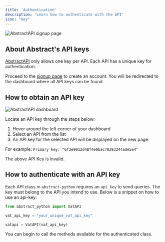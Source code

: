 ```yaml
---
title: 'Authentication'
description: 'Learn how to authenticate with the API'
icon: "key"
---
```



<img
  className="block dark:hidden"
  src="/images/abstract_signup.png"
  alt="AbstractAPI signup page"
/>

## About Abstract's API keys

[AbstractAPI](https://www.abstractapi.com/) only allows one key per API. Each API has a unique key for authentication. 

Proceed to the [signup page](https://app.abstractapi.com/users/signup) to create an account. You will be redirected to the dashboard where all API keys can be found. 

## How to obtain an API key

<img
  className="block dark:hidden"
  src="/images/abstract_key.png"
  alt="AbstractAPI dashboard"
/>

Locate an API key through the steps below:

1. Hover around the left corner of your dashboard
2. Select an API from the list 
3. An API key for the selected API will be displayed on the new page. 

For example: `Primary key: "6f2e9012d48f4e0bac70283244ade5e4"`

<Note>
    The above API Key is invalid.
</Note>

## How to authenticate with an API key

Each API class in `abstract-python` requires an `api_key` to send queries. The key must belong to 
the API you intend to use. Below is a snippet on how to use an api-key:

```python
from abstract_python import VatAPI

vat_api_key = "your_unique_vat_api_key"

vatapi = VatAPI(vat_api_key)
```

You can begin to call the methods available for the authenticated class.

